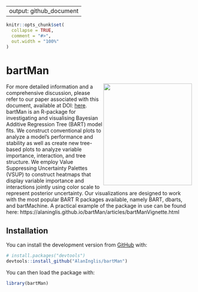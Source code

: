 
---
output: github_document
---

<!-- README.md is generated from README.Rmd. Please edit that file -->

```r
knitr::opts_chunk$set(
  collapse = TRUE,
  comment = "#>",
  out.width = "100%"
)
```

# bartMan

<!-- badges: start -->
<img src="https://raw.githubusercontent.com/AlanInglis/bartMan/master/badge/bartmanLogo1.png" width="240" height="276" align="right" />
<!-- badges: end -->
For more detailed information and a comprehensive discussion, please refer to our paper associated with this document, available at DOI: [here](https://doi.org/10.52933/jdssv.v4i1.79).
bartMan is an R-package for investigating and visualising Bayesian Additive Regression Tree (BART) model fits. We construct conventional plots to analyze a model’s performance and stability as well as create new tree-based plots to analyze variable importance, interaction, and tree structure. We employ Value Suppressing Uncertainty Palettes (VSUP) to construct heatmaps that display variable importance and interactions jointly using color scale to represent posterior uncertainty. Our visualizations are designed to work with the most popular BART R packages available, namely BART, dbarts, and bartMachine. A practical example of the package in use can be found here: https://alaninglis.github.io/bartMan/articles/bartManVignette.html


## Installation



You can install the development version from [GitHub](https://github.com/AlanInglis/bartMan) with:

``` r
# install.packages("devtools")
devtools::install_github("AlanInglis/bartMan")
```

You can then load the package with:
``` r
library(bartMan)
```


